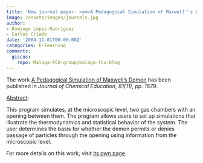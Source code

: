 ```yaml
---
title: 'New journal paper: <em>A Pedagogical Simulation of Maxwell''s Demon</em>'
image: /assets/images/journals.jpg
author:
- Domingo López-Rodríguez
- Carlos Criado
date: '2004-11-01T00:00:00Z'
categories: E-learning
comments:
  giscus:
    repo: Malaga-FCA-group/malaga-fca-blog
---
```


The work <u>A Pedagogical Simulation of Maxwell's Demon</u> has been published in <em><em>Journal of Chemical Education</em>, 81(11), pp. 1679</em>.

<u>Abstract</u>:



This program simulates, at the microscopic level, two gas chambers with an opening between them. The program allows users to set up simulations that illustrate the thermodynamics and statistical behavior of the system. The user determines the basis for whether the demon permits or denies passage of particles through the opening using information from the microscopic level.




For more details on this work, visit <a href='/publications/journals/2004-jce'>its own page</a>.

